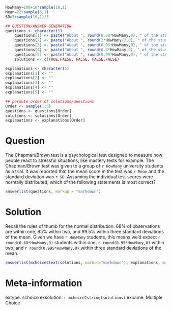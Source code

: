 ```r
HowMany=100+10*sample(10,1)
Mean=22+sample(6,1)
SD=3+sample(10,1)/2

## QUESTION/ANSWER GENERATION
questions <- character(5)
    questions[1] <- paste("About ", round(0.68*HowMany,0), " of the students would have scores between ", Mean-SD, " and ", Mean+SD, ".", sep="")
    questions[2] <- paste("About ", round(2*HowMany/3,0), " of the students would have scores between ", Mean-2*SD, " and ", Mean+2*SD, ".", sep="")
    questions[3] <- paste("About ", round(0.95*HowMany,0), " of the students would have scores between ", Mean-SD, " and ", Mean+SD, ".", sep="")
    questions[4] <- paste("About ", round(0.8*HowMany,0), " of the students would have scores between ", Mean-SD, " and ", Mean+SD, ".", sep="")
    questions[5] <- paste("About ", round(0.99*HowMany,0), " of the students would have scores between ", Mean-2*SD, " and ", Mean+2*SD, ".", sep="")
    solutions <- c(TRUE,FALSE, FALSE, FALSE,FALSE)

explanations <- character(5)
explanations[1] <- ""
explanations[2] <- ""
explanations[3] <- ""
explanations[4] <- ""
explanations[5] <- ""

## permute order of solutions/questions
Order <- sample(1:5)
questions <- questions[Order]
solutions <- solutions[Order]
explanations <- explanations[Order]  
```

Question
========

The Chapman/Brown test is a psychological test designed to measure how people react to stressful situations, like mastery tests for example. The Chapman/Brown test was given to a group of `r HowMany` university students as a trial. It was reported that the mean score in the test was `r Mean` and the standard deviation was `r SD`. Assuming the individual test scores were normally distributed, which of the following statements is most correct?

```r
answerlist(questions, markup = "markdown")
```

Solution
========

Recall the rules of thumb for the normal distribution: 68% of observations are within one, 95% within two, and 99.5% within three standard deviations of the mean. Given we have `r HowMany` students, this means we'd expect `r round(0.68*HowMany,0)` students within one, `r round(0.95*HowMany,0)` within two, and `r round(0.995*HowMany,0)` within three standard deviations of the mean.

```r
answerlist(mchoice2text(solutions, markup="markdown"), explanations, markup = "markdown")
```

Meta-information
================
extype: schoice
exsolution: `r mchoice2string(solutions)`
exname: Multiple Choice
